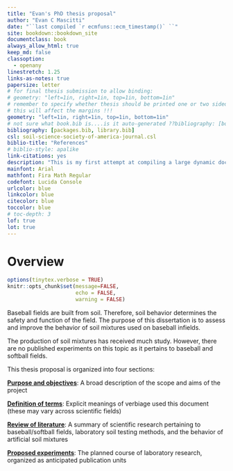 ```yaml
---
title: "Evan's PhD thesis proposal"
author: "Evan C Mascitti"
date: "``last compiled `r ecmfuns::ecm_timestamp()` ``"
site: bookdown::bookdown_site
documentclass: book
always_allow_html: true
keep_md: false
classoption: 
  - openany
linestretch: 1.25
links-as-notes: true
papersize: letter
# for final thesis submission to allow binding:
# geometry: "left=1in, right=1in, top=1in, bottom=1in"  
# remember to specify whether thesis should be printed one or two sided as 
# this will affect the margins !!! 
geometry: "left=1in, right=1in, top=1in, bottom=1in"  
# not sure what book.bib is....is it auto-generated ??bibliography: [book.bib, packages.bib, library.bib]
bibliography: [packages.bib, library.bib]
csl: soil-science-society-of-america-journal.csl
biblio-title: "References"
# biblio-style: apalike
link-citations: yes
description: "This is my first attempt at compiling a large dynamic document with the **bookdown** package in R."
mainfont: Arial
mathfont: Fira Math Regular
codefont: Lucida Console
urlcolor: blue
linkcolor: blue
citecolor: blue
toccolor: blue
# toc-depth: 3
lof: true
lot: true
---
```


# Overview {#overview}


```r

options(tinytex.verbose = TRUE)
knitr::opts_chunk$set(message=FALSE,
                      echo = FALSE,
                      warning = FALSE)

```

Baseball fields are built from soil. Therefore, soil behavior determines the safety and function of the field. The purpose of this dissertation is to assess and improve the behavior of soil mixtures used on baseball infields. 

The production of soil mixtures has received much study. However, there are no published experiments on this topic as it pertains to baseball and
softball fields.

This thesis proposal is organized into four sections:

[**Purpose and objectives**](#purpose-objectives): A broad description of the scope and aims of the project

[**Definition of terms**](#definition-of-terms): Explicit meanings of verbiage used this document (these may vary across scientific fields)

[**Review of literature**](#lit-review): A summary of scientific research pertaining to baseball/softball fields, laboratory soil testing methods, and the behavior of artificial soil mixtures

[**Proposed experiments**](#proposed-experiments): The planned course of laboratory research, organized as anticipated publication units





